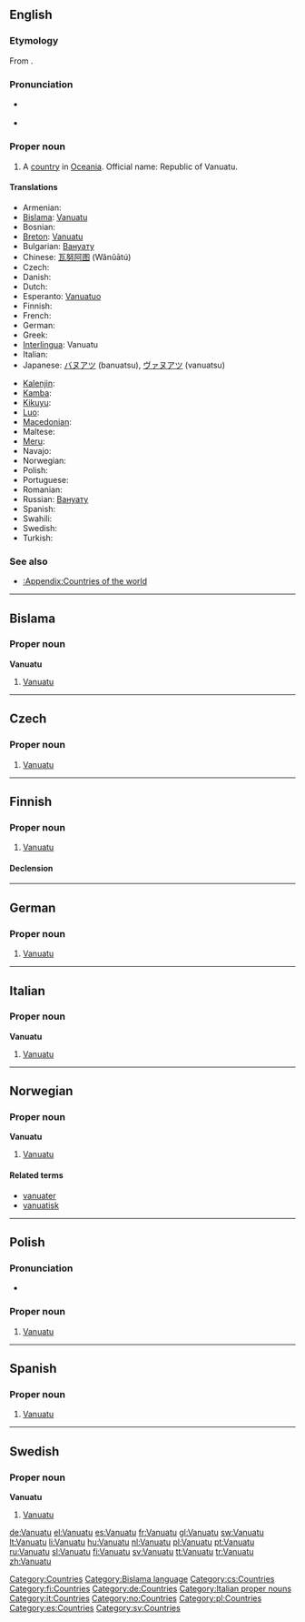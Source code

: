 {{wikipedia}}
==English==

===Etymology===
From {{etyl|bi}}.

===Pronunciation===
* {{a|UK|US}} {{IPA|/væn.uːˈɑː.tuː/}}
* {{audio|en-us-Vanuatu.ogg|Audio (US)}}

===Proper noun===
{{en-proper noun}}

# A [[country]] in [[Oceania]]. Official name: Republic of Vanuatu.

====Translations====
{{trans-top|Republic of Vanuatu}}
* Armenian: {{t-|hy|Վանուատու|tr=Vanuatu}}
* [[Bislama]]: [[#Bislama|Vanuatu]]
* Bosnian: {{t-|bs|Vanuatu|m}}
* [[Breton]]: [[Vanuatu]]
* Bulgarian: [[Вануату]]
* Chinese: [[瓦努阿图]] (Wǎnǔātú)
* Czech: {{t-|cs|Vanuatu}}
* Danish: {{t-|da|Vanuatu}}
* Dutch: {{t+|nl|Vanuatu}}
* Esperanto: [[Vanuatuo]]
* Finnish: {{t+|fi|Vanuatu}}
* French: {{t+|fr|Vanuatu}}
* German: {{t+|de|Vanuatu}}
* Greek: {{t+|el|Βανουάτου}}
* [[Interlingua]]: Vanuatu
* Italian: {{t-|it|Vanuatu}}
* Japanese: [[バヌアツ]] (banuatsu), [[ヴァヌアツ]] (vanuatsu)
{{trans-mid}}
* [[Kalenjin]]: {{tø|kln|Vanuatu}}
* [[Kamba]]: {{tø|kam|Vanuatu}}
* [[Kikuyu]]: {{tø|ki|Vanuatu}}
* [[Luo]]: {{tø|luo|Vanuatu}}
* [[Macedonian]]: {{t|mk|Вануату|n|tr=Vanuátu}}
* Maltese: {{t-|mt|Vanuatu|xs=Maltese}}
* [[Meru]]: {{tø|mer|Vanuatu}}
* Navajo: {{tø|nv|Banoʼáátʼoo}}
* Norwegian: {{t-|no|Vanuatu}}
* Polish: {{l|pl|Vanuatu}} {{n}}
* Portuguese: {{t+|pt|Vanuatu}}
* Romanian: {{t-|ro|Vanuatu|n}}
* Russian: [[Вануату]]
* Spanish: {{t+|es|Vanuatu}}
* Swahili: {{t+|sw|Vanuatu|xs=Swahili}}
* Swedish: {{t+|sv|Vanuatu}}
* Turkish: {{t+|tr|Vanuatu}}
{{trans-bottom}}

===See also===
* [[:Appendix:Countries of the world]]

[[Category:Countries]]

----

==Bislama==

===Proper noun===
'''Vanuatu'''

# [[#English|Vanuatu]]

[[Category:Bislama language]]

----

==Czech==

===Proper noun===
{{cs-proper noun|g=}}

# [[#English|Vanuatu]]

[[Category:cs:Countries]]

----

==Finnish==
{{wikipedia|lang=fi}}

===Proper noun===
{{infl|fi|proper noun}}

# [[#English|Vanuatu]]

====Declension====
{{fi-decl-valo|Vanuat|||u|np=1}}

[[Category:fi:Countries]]

----

==German==
{{wikipedia|lang=de}}

===Proper noun===
{{infl|de|proper noun|g=n}}

# [[#English|Vanuatu]]

[[Category:de:Countries]]

----

==Italian==
{{wikipedia|lang=it}}

===Proper noun===
'''Vanuatu''' {{m}}

# [[#English|Vanuatu]]

[[Category:Italian proper nouns]]
[[Category:it:Countries]]

----

==Norwegian==

===Proper noun===
'''Vanuatu'''

# [[#English|Vanuatu]]

====Related terms====
* [[vanuater]]
* [[vanuatisk]]

[[Category:no:Countries]]

----

==Polish==

===Pronunciation===
* {{IPA|/van̪uˈat̪u/|lang=pl}}

===Proper noun===
{{infl|pl|proper noun|g=n}}

# [[#English|Vanuatu]]

[[Category:pl:Countries]]

----
==Spanish==
{{wikipedia|lang=es}}
===Proper noun===
{{es-proper noun}}

# [[#English|Vanuatu]]

[[Category:es:Countries]]

----

==Swedish==

===Proper noun===
'''Vanuatu'''

# [[#English|Vanuatu]]

[[Category:sv:Countries]]

[[de:Vanuatu]]
[[el:Vanuatu]]
[[es:Vanuatu]]
[[fr:Vanuatu]]
[[gl:Vanuatu]]
[[sw:Vanuatu]]
[[lt:Vanuatu]]
[[li:Vanuatu]]
[[hu:Vanuatu]]
[[nl:Vanuatu]]
[[pl:Vanuatu]]
[[pt:Vanuatu]]
[[ru:Vanuatu]]
[[sl:Vanuatu]]
[[fi:Vanuatu]]
[[sv:Vanuatu]]
[[tt:Vanuatu]]
[[tr:Vanuatu]]
[[zh:Vanuatu]]